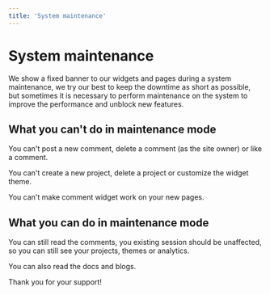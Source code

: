 ```yaml
---
title: 'System maintenance'
---
```


# System maintenance

We show a fixed banner to our widgets and pages during a system maintenance, we try our best to keep the downtime as short as possible, but sometimes it is necessary to perform maintenance on the system to improve the performance and unblock new features.

## What you can't do in maintenance mode

You can't post a new comment, delete a comment (as the site owner) or like a comment.

You can't create a new project, delete a project or customize the widget theme.

You can't make comment widget work on your new pages.

## What you can do in maintenance mode

You can still read the comments, you existing session should be unaffected, so you can still see your projects, themes or analytics.

You can also read the docs and blogs.

Thank you for your support!
